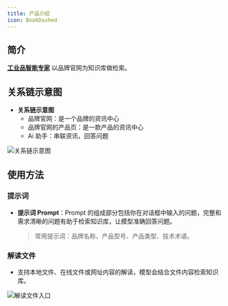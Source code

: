 ```yaml
---
title: 产品介绍
icon: BookDashed
---
```


## 简介

**[工业品智能专家](https://www.aibangxuanxing.com)** 以品牌官网为知识库做检索。

## 关系链示意图

- **关系链示意图**
  - 品牌官网：是一个品牌的资讯中心
  - 品牌官网的产品页：是一款产品的资讯中心
  - Ai 助手：串联资讯，回答问题

![关系链示意图](https://pub-9afd37582afd4e23a5f8075515d93ece.r2.dev/introduction.png)

## 使用方法

### 提示词

- **提示词 Prompt**：Prompt 的组成部分包括你在对话框中输入的问题，完整和需求清晰的问题有助于检索知识库，让模型准确回答问题。
  > 常用提示词：品牌名称、产品型号、产品类型、技术术语。

### 解读文件

- 支持本地文件、在线文件或网址内容的解读，模型会结合文件内容检索知识库。

![解读文件入口](https://pub-9afd37582afd4e23a5f8075515d93ece.r2.dev/document-interpretation.jpg)
